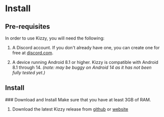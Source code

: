 
# Install

## Pre-requisites
In order to use Kizzy, you will need the following:

1. A Discord account. If you don't already have one, you can create one for free at [discord.com](https://discord.com).

2. A device running Android 8.1 or higher. Kizzy is compatible with Android 8.1 through 14. *(note: may be buggy on Android 14 as it has not been fully tested yet.)*
 
## Install
<div className="steps-container">
### Download and Install

<Callout type="warning" emoji="⚠️">
  Make sure that you have at least 3GB of RAM.
</Callout>

1. Download the latest Kizzy release from [github](https://github.com/dead8309/Kizzy/latest/releases) or [website](https://kizzy.vercel.app/download)


</div>

